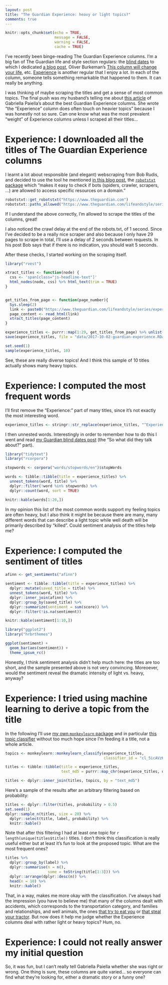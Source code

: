 ```yaml
---
layout: post
title: "The Guardian Experience: heavy or light topics?"
comments: true
---
```

```r
knitr::opts_chunk$set(echo = TRUE,
                      message = FALSE,
                      warning = FALSE, 
                      cache = TRUE) 
```

I've recently been binge-reading The Guardian Experience columns. I'm a big fan of The Guardian life and style section regulars: the [blind dates](https://www.theguardian.com/lifeandstyle/series/blind-date) to which I dedicated [a blog post](http://www.masalmon.eu/2017/03/07/blinddates/), Oliver Burkeman's [This column will change your life](https://www.theguardian.com/lifeandstyle/series/thiscolumnwillchangeyourlife), etc. [Experience](https://www.theguardian.com/lifeandstyle/series/experience) is another regular that I enjoy a lot. In each of the column, someone tells something remarkable that happened to them. It can really be anything. 

I was thinking of maybe scraping the titles and get a sense of most common topics. The final push was my husband's telling me about [this article](https://www.thecut.com/2017/09/10-best-guardian-experience-columns.html) of 
Gabriella Paiella's about the best Guardian Experience columns. She wrote "the “Experience” column does often touch on heavier topics" because I was honestly not so sure. Can one know what was the most prevalent "weight" of Experience columns unless I scraped all their titles...

<!--more-->

# Experience: I downloaded all the titles of The Guardian Experience columns

I learnt a lot about responsible (and elegant) webscraping from Bob Rudis, and decided to use the tool he mentioned [in this blog post](https://rud.is/b/2017/09/19/pirating-web-content-responsibly-with-r/), the [`robotstxt` package](https://github.com/ropenscilabs/robotstxt) which "makes it easy to check if bots (spiders, crawler, scrapers, ...) are allowed to access specific resources on a domain."

```r
robotstxt::get_robotstxt("https://www.theguardian.com")
robotstxt::paths_allowed("https://www.theguardian.com/lifeandstyle/series/experience")
```

If I understand the above correctly, I'm allowed to scrape the titles of the columns, great!

I also noticed the crawl delay at the end of the robots.txt, of 1 second. Since I've decided to be a really nice scraper and also because I only have 29 pages to scrape in total, I'll use a delay of 2 seconds between requests. In his post Bob says that if there is no indication, you should wait 5 seconds.

After these checks, I started working on the scraping itself.

```r
library("rvest")

xtract_titles <- function(node) {
  css <- 'span[class="js-headline-text"]'
  html_nodes(node, css) %>% html_text(trim = TRUE)
}


get_titles_from_page <- function(page_number){
  Sys.sleep(2)
  link <- paste0("https://www.theguardian.com/lifeandstyle/series/experience?page=", page_number)
  page_content <- read_html(link)
  xtract_titles(page_content)
}

experience_titles <- purrr::map(1:29, get_titles_from_page) %>% unlist()
save(experience_titles, file = "data/2017-10-02-guardian-experience.RData")

```

```r
set.seed(1)
sample(experience_titles, 10)
```

See, these are really diverse topics! And I think this sample of 10 titles actually shows many heavy topics.

# Experience: I computed the most frequent words 

I'll first remove the "Experience: " part of many titles, since it's not exactly the most interesting word.

```r
experience_titles <- stringr::str_replace(experience_titles, "^Experience: ", "")

```

I then unnested words. Interestingly in order to remember how to do this I went and read [my Guardian blind dates post](http://www.masalmon.eu/2017/03/07/blinddates/) (the "So what did they talk about?" part).

```r
library("tidytext")
library("rcorpora")

stopwords <- corpora("words/stopwords/en")$stopWords

words <- tibble::tibble(title = experience_titles) %>%
  unnest_tokens(word, title) %>%
  dplyr::filter(!word %in% stopwords) %>%
  dplyr::count(word, sort = TRUE) 
```

```r
knitr::kable(words[1:20,])
```

In my opinion this list of the most common words support my feeling topics are often heavy, but I also think it might be because there are many, many different words that can describe a light topic while well death will be primarily described by "killed". Could sentiment analysis of the titles help me?

# Experience: I computed the sentiment of titles

```r
afinn <- get_sentiments("afinn")

sentiment <- tibble::tibble(title = experience_titles) %>%
  dplyr::mutate(saved_title = title) %>%
  unnest_tokens(word, title) %>%
  dplyr::inner_join(afinn) %>%
  dplyr::group_by(saved_title) %>%
  dplyr::summarize(sentiment = sum(score)) %>%
  dplyr::filter(!is.na(sentiment))

```

```r
knitr::kable(sentiment[1:10,])

```


```r
library("ggplot2")
library("hrbrthemes")

ggplot(sentiment) +
  geom_bar(aes(sentiment)) +
  theme_ipsum_rc()

```

Honestly, I think sentiment analysis didn't help much here: the titles are too short, and the sample presented above is not very convincing. Moreoever, would the sentiment reveal the dramatic intensity of light vs. heavy, anyway? 

# Experience: I tried using machine learning to derive a topic from the title

In the following I'll use [my own `monkeylearn` package](https://github.com/ropensci/monkeylearn) and in particular [this topic classifier](https://app.monkeylearn.com/main/classifiers/cl_5icAVzKR/) without too much hope since I'm feeding it a title, not a whole article.

```r
topics <- monkeylearn::monkeylearn_classify(experience_titles,
                                            classifier_id = "cl_5icAVzKR")

titles <- tibble::tibble(title = experience_titles,
                         text_md5 = purrr::map_chr(experience_titles, digest::digest, algo = "md5"))

titles <- dplyr::inner_join(titles, topics, by = "text_md5")

```

Here's a sample of the results after an arbitrary filtering based on probability:

```r
titles <- dplyr::filter(titles, probability > 0.5)
set.seed(1)
dplyr::sample_n(titles, size = 20) %>% 
  dplyr::select(title, label, probability) %>%
  knitr::kable()
```

Note that after this filtering I had at least one topic for `r length(unique(titles$title))` titles. I don't think this classification is really useful either but at least it's fun to look at the proposed topic. What are the most frequent ones?


```r
titles %>%
  dplyr::group_by(label) %>%
  dplyr::summarise(n = n(),
                   some = toString(title[1:3])) %>%
  dplyr::arrange(dplyr::desc(n)) %>%
  head(n = 10) %>%
  knitr::kable()

```

That, in a way, makes me more okay with the classification. I've always had the impression (you have to believe me) that many of the columns dealt with accidents, which corresponds to the transportation category, and families and relationships, and well animals, the ones [that try to eat you](https://www.theguardian.com/lifeandstyle/2010/oct/16/experience-shark-attack-paralympian) or [that steal your tractor](https://www.theguardian.com/lifeandstyle/2015/jun/12/experience-my-dog-stole-my-tractor). But now does it help me judge whether the Experience columns deal with rather light or heavy topics? Hum, no.

# Experience: I could not really answer my initial question

So, it was fun, but I can't really tell Gabriella Paiella whether she was right or wrong. One thing is sure, these columns are quite varied... so everyone can find what they're looking for, either a dramatic story or a funny one?